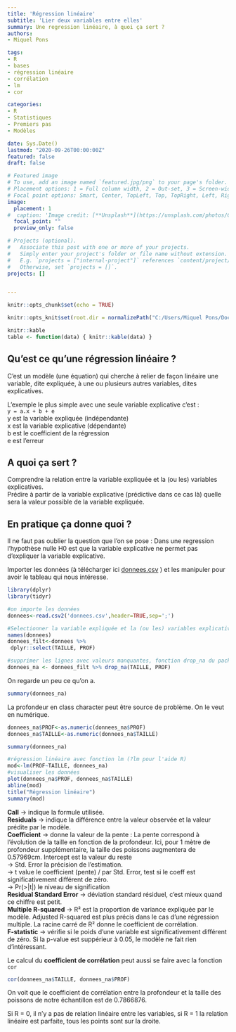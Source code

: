 ```yaml
---
title: 'Régression linéaire'
subtitle: 'Lier deux variables entre elles'
summary: Une regression linéaire, à quoi ça sert ?  
authors:
- Miquel Pons

tags:
- R
- bases
- régression linéaire
- corrélation
- lm
- cor

categories:
- R
- Statistiques
- Premiers pas
- Modèles

date: Sys.Date()
lastmod: "2020-09-26T00:00:00Z"
featured: false
draft: false

# Featured image
# To use, add an image named `featured.jpg/png` to your page's folder.
# Placement options: 1 = Full column width, 2 = Out-set, 3 = Screen-width
# Focal point options: Smart, Center, TopLeft, Top, TopRight, Left, Right, BottomLeft, Bottom, BottomRight
image:
  placement: 1
#  caption: 'Image credit: [**Unsplash**](https://unsplash.com/photos/CpkOjOcXdUY)'
  focal_point: ""
  preview_only: false

# Projects (optional).
#   Associate this post with one or more of your projects.
#   Simply enter your project's folder or file name without extension.
#   E.g. `projects = ["internal-project"]` references `content/project/deep-learning/index.md`.
#   Otherwise, set `projects = []`.
projects: []


---
```





```r
knitr::opts_chunk$set(echo = TRUE)

knitr::opts_knit$set(root.dir = normalizePath("C:/Users/Miquel Pons/Documents/starter-blog/static/files"))

knitr::kable
table <- function(data) { knitr::kable(data) }

```




## Qu'est ce qu'une régression linéaire ?
C'est un modèle (une équation) qui cherche à relier de façon linéaire une variable, dite expliquée, à une ou plusieurs autres variables, dites explicatives. 

L'exemple le plus simple avec une seule variable explicative c'est :  
  ` y = a.x + b + e  `  <br/>
y est la variable expliquée (indépendante)    <br/>
x est la variable explicative (dépendante)    <br/>
b est le coefficient de la régression      <br/>
e est l'erreur    

## A quoi ça sert ?
Comprendre la relation entre la variable expliquée et la (ou les) variables explicatives.  
Prédire à partir de la variable explicative (prédictive dans ce cas là) quelle sera la valeur possible de la variable expliquée.  


## En pratique ça donne quoi ?
Il ne faut pas oublier la question que l'on se pose : Dans une regression l'hypothèse nulle H0 est que la variable explicative ne permet pas d'expliquer la variable explicative.

Importer les données (à télécharger ici <a href="/files/donnees.csv">donnees.csv</a> ) et les manipuler pour avoir le tableau qui nous intéresse. 

```r
library(dplyr)
library(tidyr)

```

```r
#on importe les données
donnees<-read.csv2('donnees.csv',header=TRUE,sep=';')

#Selectionner la variable expliquée et la (ou les) variables explicatives
names(donnees)
donnees_filt<-donnees %>%
 dplyr::select(TAILLE, PROF) 

#supprimer les lignes avec valeurs manquantes, fonction drop_na du package 'tidyr'
donnees_na <- donnees_filt %>% drop_na(TAILLE, PROF)

```

On regarde un peu ce qu'on a.

```r
summary(donnees_na)

```

La profondeur en class character peut être source de problème. On le veut en numérique. 

```r
donnees_na$PROF<-as.numeric(donnees_na$PROF)
donnees_na$TAILLE<-as.numeric(donnees_na$TAILLE)

summary(donnees_na)
```
```r
#régression linéaire avec fonction lm (?lm pour l'aide R)
mod<-lm(PROF~TAILLE, donnees_na)
#visualiser les données
plot(donnees_na$PROF, donnees_na$TAILLE)
abline(mod)
title("Régression linéaire")
summary(mod)
```
**Call** -> indique la formule utilisée.  
**Residuals** -> indique la différence entre la valeur observée et la valeur prédite par le modèle.   
**Coefficient** -> donne la valeur de la pente : 
La pente correspond à l'évolution de la taille en fonction de la profondeur. Ici, pour 1 mètre de profondeur supplémentaire, la taille des poissons augmentera de 0.57969cm. Intercept est la valeur du reste    
            -> Std. Error la précision de l'estimation.  
            -> t value le coefficient (pente) / par Std. Error, test si le coeff est significativement différent de zéro.  
            -> Pr(>|t|) le niveau de signification  
**Residual Standard Error** -> déviation standard résiduel, c'est mieux quand ce chiffre est petit.  
**Multiple R-squared** -> R² est la proportion de variance expliquée par le modèle. Adjusted R-squared est plus précis dans le cas d'une régression multiple. La racine carré de R² donne le coefficient de corrélation.    
**F-statistic** -> vérifie si le poids d'une variable est significativement différent de zéro. Si la p-value est suppérieur à 0.05, le modèle ne fait rien d'intéressant.   

Le calcul du **coefficient de corrélation** peut aussi se faire avec la fonction  `cor`

```r
cor(donnees_na$TAILLE, donnees_na$PROF)
```
On voit que le coefficient de corrélation entre la profondeur et la taille des poissons de notre échantillon est de 0.7866876.  
  
Si R = 0, il n'y a pas de relation linéaire entre les variables, si R = 1 la relation linéaire est parfaite, tous les points sont sur la droite.



